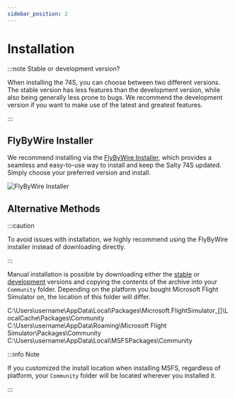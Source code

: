 ```yaml
---
sidebar_position: 2
---
```



# Installation

:::note Stable or development version?

When installing the 74S, you can choose between two different versions. The stable version has less features than the development version, while also being generally less prone to bugs. We recommend the development version if you want to make use of the latest and greatest features.

:::

## FlyByWire Installer

We recommend installing via the [FlyByWire Installer](https://api.flybywiresim.com/installer), which provides a seamless and easy-to-use way to install and keep the Salty 74S updated. Simply choose your preferred version and install.

![FlyByWire Installer](./assets/installer.png)

## Alternative Methods

:::caution

To avoid issues with installation, we highly recommend using the FlyByWire installer instead of downloading directly.

:::

Manual installation is possible by downloading either the [stable](https://github.com/saltysimulations/salty-747/releases/latest/download/salty-747.zip) or [development](https://github.com/saltysimulations/salty-747/releases/download/vdev/salty-747-dev.zip) versions and copying the contents of the archive into your `Community` folder. Depending on the platform you bought Microsoft Flight Simulator on, the location of this folder will differ.

<Tabs>
    <TabItem value="ms" label="Microsoft Store" default>
        <CodeBlock>C:\Users\username\AppData\Local\Packages\Microsoft.FlightSimulator_[]\LocalCache\Packages\Community</CodeBlock>
    </TabItem>
    <TabItem value="steam" label="Steam">
        <CodeBlock>C:\Users\username\AppData\Roaming\Microsoft Flight Simulator\Packages\Community</CodeBlock>
    </TabItem>
    <TabItem value="boxed" label="Boxed">
        <CodeBlock>C:\Users\username\AppData\Local\MSFSPackages\Community</CodeBlock>
    </TabItem>
</Tabs>

:::info Note

If you customized the install location when installing MSFS, regardless of platform, your ``Community`` folder will be located wherever you installed it.

:::

